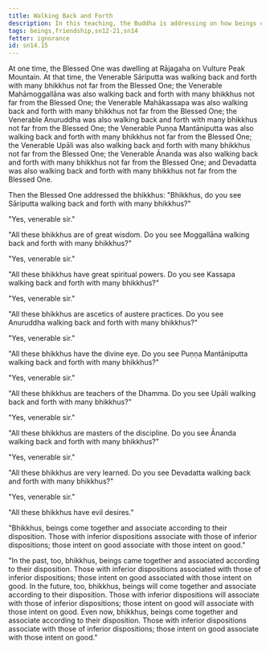```yaml
---
title: Walking Back and Forth
description: In this teaching, the Buddha is addressing on how beings come together and associate based on dispositions and intent.
tags: beings,friendship,sn12-21,sn14
fetter: ignorance
id: sn14.15
---
```


At one time, the Blessed One was dwelling at Rājagaha on Vulture Peak Mountain. At that time, the Venerable Sāriputta was walking back and forth with many bhikkhus not far from the Blessed One; the Venerable Mahāmoggallāna was also walking back and forth with many bhikkhus not far from the Blessed One; the Venerable Mahākassapa was also walking back and forth with many bhikkhus not far from the Blessed One; the Venerable Anuruddha was also walking back and forth with many bhikkhus not far from the Blessed One; the Venerable Puṇṇa Mantāniputta was also walking back and forth with many bhikkhus not far from the Blessed One; the Venerable Upāli was also walking back and forth with many bhikkhus not far from the Blessed One; the Venerable Ānanda was also walking back and forth with many bhikkhus not far from the Blessed One; and Devadatta was also walking back and forth with many bhikkhus not far from the Blessed One.

Then the Blessed One addressed the bhikkhus: "Bhikkhus, do you see Sāriputta walking back and forth with many bhikkhus?"

"Yes, venerable sir."

"All these bhikkhus are of great wisdom. Do you see Moggallāna walking back and forth with many bhikkhus?"

"Yes, venerable sir."

"All these bhikkhus have great spiritual powers. Do you see Kassapa walking back and forth with many bhikkhus?"

"Yes, venerable sir."

"All these bhikkhus are ascetics of austere practices. Do you see Anuruddha walking back and forth with many bhikkhus?"

"Yes, venerable sir."

"All these bhikkhus have the divine eye. Do you see Puṇṇa Mantāniputta walking back and forth with many bhikkhus?"

"Yes, venerable sir."

"All these bhikkhus are teachers of the Dhamma. Do you see Upāli walking back and forth with many bhikkhus?"

"Yes, venerable sir."

"All these bhikkhus are masters of the discipline. Do you see Ānanda walking back and forth with many bhikkhus?"

"Yes, venerable sir."

"All these bhikkhus are very learned. Do you see Devadatta walking back and forth with many bhikkhus?"

"Yes, venerable sir."

"All these bhikkhus have evil desires."

"Bhikkhus, beings come together and associate according to their disposition. Those with inferior dispositions associate with those of inferior dispositions; those intent on good associate with those intent on good."

"In the past, too, bhikkhus, beings came together and associated according to their disposition. Those with inferior dispositions associated with those of inferior dispositions; those intent on good associated with those intent on good. In the future, too, bhikkhus, beings will come together and associate according to their disposition. Those with inferior dispositions will associate with those of inferior dispositions; those intent on good will associate with those intent on good. Even now, bhikkhus, beings come together and associate according to their disposition. Those with inferior dispositions associate with those of inferior dispositions; those intent on good associate with those intent on good."